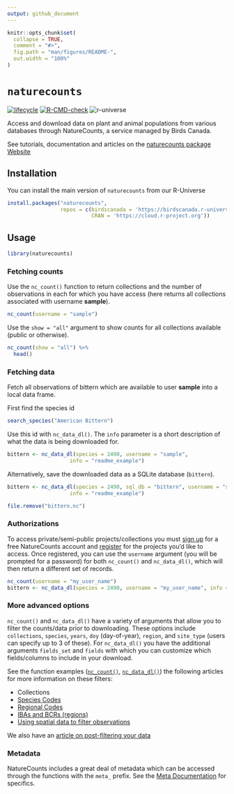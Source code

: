 ```yaml
---
output: github_document
---
```

 
<!-- README.md is generated from README.Rmd. Please edit that file -->

```r
knitr::opts_chunk$set(
  collapse = TRUE,
  comment = "#>",
  fig.path = "man/figures/README-",
  out.width = "100%"
)
```
# `naturecounts`

<!-- badges: start -->
[![lifecycle](https://img.shields.io/badge/lifecycle-experimental-orange.svg)](https://www.tidyverse.org/lifecycle/#experimental)
[![R-CMD-check](https://github.com/birdscanada/naturecounts/workflows/R-CMD-check/badge.svg)](https://github.com/birdscanada/naturecounts/actions)
![r-universe](https://birdscanada.r-universe.dev/badges/naturecounts)
<!-- badges: end -->

Access and download data on plant and animal populations from various databases through NatureCounts, a service managed by Birds Canada.

See tutorials, documentation and articles on the [naturecounts package Website](https://birdscanada.github.io/naturecounts)

## Installation

You can install the main version of `naturecounts` from our R-Universe

```r
install.packages("naturecounts", 
                 repos = c(birdscanada = 'https://birdscanada.r-universe.dev',
                           CRAN = 'https://cloud.r-project.org'))
```

## Usage

```r
library(naturecounts)
```

### Fetching counts

Use the `nc_count()` function to return collections and the number of observations in each for which you have access (here returns all collections associated with username **sample**).

```r
nc_count(username = "sample")
```

Use the `show = "all"` argument to show counts for all collections available (public or otherwise).

```r
nc_count(show = "all") %>%
  head()
```

### Fetching data

Fetch all observations of bittern which are available to user **sample** into a local data frame.

First find the species id
```r
search_species("American Bittern")
```

Use this id with `nc_data_dl()`. The `info` parameter is a short description of what the data is being downloaded for.
```r
bittern <- nc_data_dl(species = 2490, username = "sample", 
                    info = "readme_example")
```

Alternatively, save the downloaded data as a SQLite database (`bittern`).
```r
bittern <- nc_data_dl(species = 2490, sql_db = "bittern", username = "sample", 
                    info = "readme_example")
```

```r
file.remove("bittern.nc")
```

### Authorizations

To access private/semi-public projects/collections you must [sign up](https://www.birdscanada.org/birdmon/default/profile.jsp) for a free NatureCounts account and [register](https://www.birdscanada.org/birdmon/default/projects.jsp) for the projects you'd like to access. Once registered, you can use the `username` argument (you will be prompted for a password) for both `nc_count()` and `nc_data_dl()`, which will then return a different set of records.

```r
nc_count(username = "my_user_name")
bittern <- nc_data_dl(species = 2490, username = "my_user_name", info = "readme_example")
```

### More advanced options

`nc_count()` and `nc_data_dl()` have a variety of arguments that allow you to filter the counts/data prior to downloading. These options include `collections`, `species`, `years`, `doy` (day-of-year), `region`, and `site_type` (users can specify up to 3 of these). For `nc_data_dl()` you have the additional arguments `fields_set` and `fields` with which you can customize which fields/columns to include in your download.

See the function examples ([`nc_count()`](https://birdscanada.github.io/naturecounts/reference/nc_count.html), [`nc_data_dl()`](https://birdscanada.github.io/naturecounts/reference/nc_data_dl.html)) the following articles for more information on these filters:

- Collections
- [Species Codes](https://birdscanada.github.io/naturecounts/articles/species-codes.html)
- [Regional Codes](https://birdscanada.github.io/naturecounts/articles/region-codes.html)
- [IBAs and BCRs (regions)](https://birdscanada.github.io/naturecounts/articles/region-areas.html)
- [Using spatial data to filter observations](https://birdscanada.github.io/naturecounts/articles/region-spatial.html)

We also have an [article on post-filtering your data](https://birdscanada.github.io/naturecounts/articles/filtering-data.html)

### Metadata

NatureCounts includes a great deal of metadata which can be accessed through the functions with the `meta_` prefix. See the [Meta Documentation](https://birdscanada.github.io/naturecounts/reference/meta.html) for specifics.

